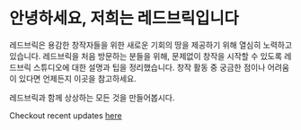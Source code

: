 
# 안녕하세요, 저희는 레드브릭입니다

레드브릭은 용감한 창작자들을 위한 새로운 기회의 땅을 제공하기 위해 열심히 노력하고 있습니다.
레드브릭을 처음 방문하는 분들을 위해, 문제없이 창작을 시작할 수 있도록 레드브릭 스튜디오에 대한 설명과 팁을 정리했습니다. 창작 활동 중 궁금한 점이나 어려움이 있다면 언제든지 이곳을 참고하세요.

레드브릭과 함께 상상하는 모든 것을 만들어봅시다.

<Callout type="info">Checkout recent updates [here](../kr/faq/updates)</Callout>
